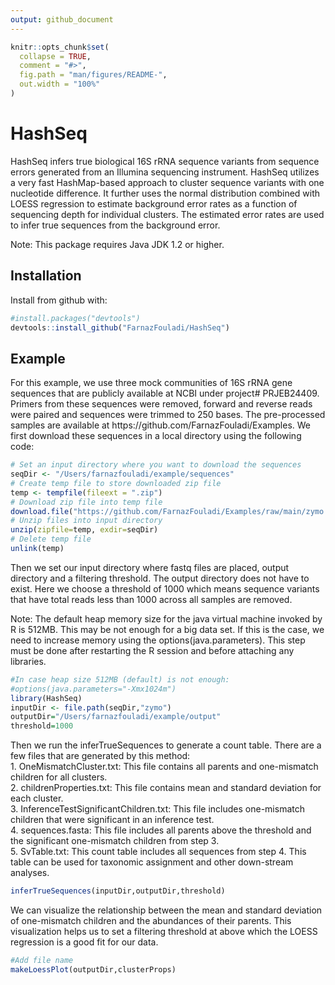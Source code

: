 ```yaml
---
output: github_document
---
```


<!-- README.md is generated from README.Rmd. Please edit that file -->

```r
knitr::opts_chunk$set(
  collapse = TRUE,
  comment = "#>",
  fig.path = "man/figures/README-",
  out.width = "100%"
)
```

# HashSeq

<!-- badges: start -->
<!-- badges: end -->

HashSeq infers true biological 16S rRNA sequence variants from sequence errors generated from an Illumina sequencing instrument. HashSeq utilizes a very fast HashMap-based approach to cluster sequence variants with one nucleotide difference. It further uses the normal distribution combined with LOESS regression to estimate background error rates as a function of sequencing depth for individual clusters. The estimated error rates are used to infer true sequences from the background error.

Note: This package requires Java JDK 1.2 or higher. 


## Installation

Install from github with:

``` r
#install.packages("devtools")
devtools::install_github("FarnazFouladi/HashSeq")
```
## Example

For this example, we use three mock communities of 16S rRNA gene sequences that are publicly available at NCBI under project# PRJEB24409. Primers from these sequences were removed, forward and reverse reads were paired and sequences were trimmed to 250 bases. The pre-processed samples are available at https://github.com/FarnazFouladi/Examples. We first download these sequences in a local directory using the following code:

```r
# Set an input directory where you want to download the sequences
seqDir <- "/Users/farnazfouladi/example/sequences"
# Create temp file to store downloaded zip file
temp <- tempfile(fileext = ".zip")
# Download zip file into temp file
download.file("https://github.com/FarnazFouladi/Examples/raw/main/zymo.zip",temp)
# Unzip files into input directory
unzip(zipfile=temp, exdir=seqDir)
# Delete temp file
unlink(temp)
```

Then we set our input directory where fastq files are placed, output directory and a filtering threshold. The output directory does not have to exist. Here we choose a threshold of 1000 which means sequence variants that have total reads less than 1000 across all samples are removed.

Note: The default heap memory size for the java virtual machine invoked by R is 512MB. This may be not enough for a big data set. If this is the case, we need to increase memory using the options(java.parameters). This step must be done after restarting the R session and before attaching any libraries. 

```r
#In case heap size 512MB (default) is not enough:
#options(java.parameters="-Xmx1024m")
library(HashSeq)
inputDir <- file.path(seqDir,"zymo")
outputDir="/Users/farnazfouladi/example/output"
threshold=1000
```

Then we run the inferTrueSequences to generate a count table.
There are a few files that are generated by this method:<br />
1. OneMismatchCluster.txt: This file contains all parents and one-mismatch children for all clusters.<br />
2. childrenProperties.txt: This file contains mean and standard deviation for each cluster.<br />
3. InferenceTestSignificantChildren.txt: This file includes one-mismatch children that were significant in an inference test.<br />
4. sequences.fasta: This file includes all parents above the threshold and the significant one-mismatch children from step 3.<br />
5. SvTable.txt: This count table includes all sequences from step 4. This table can be used for taxonomic assignment and other down-stream analyses.


```r
inferTrueSequences(inputDir,outputDir,threshold)
```
We can visualize the relationship between the mean and standard deviation of one-mismatch children and the abundances of their parents. This visualization helps us to set a filtering threshold at above which the LOESS regression is a good fit for our data.

```r
#Add file name
makeLoessPlot(outputDir,clusterProps)
```


